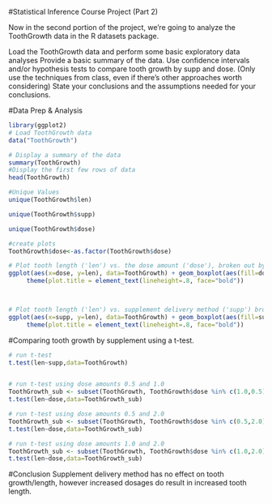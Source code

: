 #Statistical Inference Course Project (Part 2)

Now in the second portion of the project, we're going to analyze the ToothGrowth data in the R datasets package.

Load the ToothGrowth data and perform some basic exploratory data analyses
Provide a basic summary of the data.
Use confidence intervals and/or hypothesis tests to compare tooth growth by supp and dose. (Only use the techniques from class, even if there's other approaches worth considering)
State your conclusions and the assumptions needed for your conclusions.

#Data Prep & Analysis
```r

library(ggplot2)
# Load ToothGrowth data
data("ToothGrowth")

# Display a summary of the data
summary(ToothGrowth)
#Display the first few rows of data
head(ToothGrowth)

#Unique Values
unique(ToothGrowth$len)

unique(ToothGrowth$supp)

unique(ToothGrowth$dose)

#create plots 
ToothGrowth$dose<-as.factor(ToothGrowth$dose)

# Plot tooth length ('len') vs. the dose amount ('dose'), broken out by supplement delivery method ('supp')
ggplot(aes(x=dose, y=len), data=ToothGrowth) + geom_boxplot(aes(fill=dose)) + xlab("Dose Amount") + ylab("Tooth Length") + facet_grid(~ supp) + ggtitle("Tooth Length vs. Dose Amount \nby Delivery Method") + 
     theme(plot.title = element_text(lineheight=.8, face="bold"))



# Plot tooth length ('len') vs. supplement delivery method ('supp') broken out by the dose amount ('dose')
ggplot(aes(x=supp, y=len), data=ToothGrowth) + geom_boxplot(aes(fill=supp)) + xlab("Supplement Delivery") + ylab("Tooth Length") + facet_grid(~ dose) + ggtitle("Tooth Length vs. Delivery Method \nby Dose Amount") + 
     theme(plot.title = element_text(lineheight=.8, face="bold"))

```
#Comparing tooth growth by supplement using a t-test.

```r
# run t-test
t.test(len~supp,data=ToothGrowth)


# run t-test using dose amounts 0.5 and 1.0
ToothGrowth_sub <- subset(ToothGrowth, ToothGrowth$dose %in% c(1.0,0.5))
t.test(len~dose,data=ToothGrowth_sub)

# run t-test using dose amounts 0.5 and 2.0
ToothGrowth_sub <- subset(ToothGrowth, ToothGrowth$dose %in% c(0.5,2.0))
t.test(len~dose,data=ToothGrowth_sub)

# run t-test using dose amounts 1.0 and 2.0
ToothGrowth_sub <- subset(ToothGrowth, ToothGrowth$dose %in% c(1.0,2.0))
t.test(len~dose,data=ToothGrowth_sub)

```
#Conclusion
Supplement delivery method has no effect on tooth growth/length, however increased dosages do result in increased tooth length.
